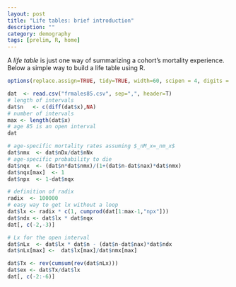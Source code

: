 ```yaml
---
layout: post
title: "Life tables: brief introduction"
description: ""
category: demography
tags: [prelim, R, home]
---
```


A _life table_ is just one way of summarizing a cohort's mortality experience. Below a simple way to build a life table using R.

```r
options(replace.assign=TRUE, tidy=TRUE, width=60, scipen = 4, digits = 3)
```

```r
dat  <- read.csv("frmales85.csv", sep=",", header=T)
# length of intervals
dat$n   <- c(diff(dat$x),NA)
# number of intervals
max <- length(dat$x)
# age 85 is an open interval
dat
```

```r
# age-specific mortality rates assuming $_nM_x=_nm_x$
dat$nmx  <- dat$nDx/dat$nNx
# age-specific probability to die
dat$nqx  <- (dat$n*dat$nmx)/(1+(dat$n-dat$nax)*dat$nmx)
dat$nqx[max]  <- 1
dat$npx  <- 1-dat$nqx
```

```r
# definition of radix
radix  <- 100000
# easy way to get lx without a loop
dat$lx <- radix * c(1, cumprod(dat[1:max-1,"npx"]))
dat$ndx <- dat$lx * dat$nqx
dat[, c(-2,-3)]
```

```r
# Lx for the open interval
dat$nLx  <- dat$lx * dat$n - (dat$n-dat$nax)*dat$ndx
dat$nLx[max] <-  dat$lx[max]/dat$nmx[max]
```

```r
dat$Tx <- rev(cumsum(rev(dat$nLx)))
dat$ex <- dat$Tx/dat$lx
dat[, c(-2:-6)]
```